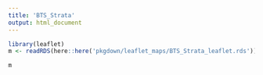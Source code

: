```yaml
--- 
title: 'BTS_Strata' 
output: html_document 
--- 
```


```r
library(leaflet) 
m <- readRDS(here::here('pkgdown/leaflet_maps/BTS_Strata_leaflet.rds')) 
``` 

```r
m 
```